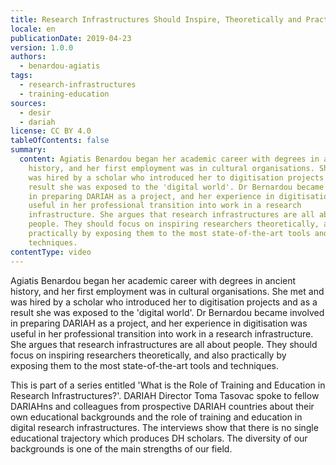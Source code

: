 ```yaml
---
title: Research Infrastructures Should Inspire, Theoretically and Practically
locale: en
publicationDate: 2019-04-23
version: 1.0.0
authors:
  - benardou-agiatis
tags:
  - research-infrastructures
  - training-education
sources:
  - desir
  - dariah
license: CC BY 4.0
tableOfContents: false
summary:
  content: Agiatis Benardou began her academic career with degrees in ancient
    history, and her first employment was in cultural organisations. She met and
    was hired by a scholar who introduced her to digitisation projects and as a
    result she was exposed to the 'digital world'. Dr Bernardou became involved
    in preparing DARIAH as a project, and her experience in digitisation was
    useful in her professional transition into work in a research
    infrastructure. She argues that research infrastructures are all about
    people. They should focus on inspiring researchers theoretically, and also
    practically by exposing them to the most state-of-the-art tools and
    techniques.
contentType: video
---
```

Agiatis Benardou began her academic career with degrees in ancient history, and her first employment was in cultural organisations. She met and was hired by a scholar who introduced her to digitisation projects and as a result she was exposed to the 'digital world'. Dr Bernardou became involved in preparing DARIAH as a project, and her experience in digitisation was useful in her professional transition into work in a research infrastructure. She argues that research infrastructures are all about people. They should focus on inspiring researchers theoretically, and also practically by exposing them to the most state-of-the-art tools and techniques.

This is part of a series entitled 'What is the Role of Training and Education in Research Infrastructures?'. DARIAH Director Toma Tasovac spoke to fellow DARIAHns and colleagues from prospective DARIAH countries about their own educational backgrounds and the role of training and education in digital research infrastructures. The interviews show that there is no single educational trajectory which produces DH scholars. The diversity of our backgrounds is one of the main strengths of our field.

<VideoCard title="Research Infrastructures Should Inspire, Theoretically and Practically" id="GIw3VHJwu5Y" image="images/agiatis-training.png" provider="youtube" />

